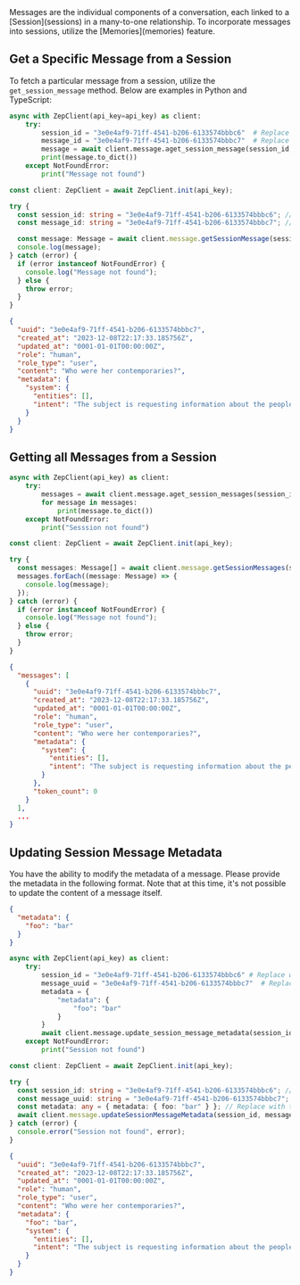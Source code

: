<Card title="Messages" icon="message">
  Messages are the individual components of a conversation, each linked to a [Session](sessions) in a many-to-one
  relationship. To incorporate messages into sessions, utilize the [Memories](memories) feature.
</Card>

## Get a Specific Message from a Session

To fetch a particular message from a session, utilize the `get_session_message` method. Below are examples in Python and TypeScript:

<Tabs group="messages">

<Tab title="Python" group-key="python">

```python
async with ZepClient(api_key=api_key) as client:
    try:
        session_id = "3e0e4af9-71ff-4541-b206-6133574bbbc6"  # Replace with the actual session_id
        message_id = "3e0e4af9-71ff-4541-b206-6133574bbbc7"  # Replace with the actual message_id
        message = await client.message.aget_session_message(session_id, message_id)
        print(message.to_dict())
    except NotFoundError:
        print("Message not found")
```

</Tab>
<Tab title="Typescript" group-key="ts">

```typescript
const client: ZepClient = await ZepClient.init(api_key);

try {
  const session_id: string = "3e0e4af9-71ff-4541-b206-6133574bbbc6"; // Replace with the actual session_id
  const message_id: string = "3e0e4af9-71ff-4541-b206-6133574bbbc7"; // Replace with the actual message_id

  const message: Message = await client.message.getSessionMessage(session_id, message_id);
  console.log(message);
} catch (error) {
  if (error instanceof NotFoundError) {
    console.log("Message not found");
  } else {
    throw error;
  }
}
```

</Tab>
</Tabs>

```json
{
  "uuid": "3e0e4af9-71ff-4541-b206-6133574bbbc7",
  "created_at": "2023-12-08T22:17:33.185756Z",
  "updated_at": "0001-01-01T00:00:00Z",
  "role": "human",
  "role_type": "user",
  "content": "Who were her contemporaries?",
  "metadata": {
    "system": {
      "entities": [],
      "intent": "The subject is requesting information about the people who were living at the same time as the woman in question."
    }
  }
}
```

## Getting all Messages from a Session

<Tabs group="messages">

<Tab title="Python" group-key="python">

```python
async with ZepClient(api_key) as client:
    try:
        messages = await client.message.aget_session_messages(session_id)
        for message in messages:
            print(message.to_dict())
    except NotFoundError:
        print("Sesssion not found")
```

</Tab>
<Tab title="Typescript" group-key="ts">

```typescript
const client: ZepClient = await ZepClient.init(api_key);

try {
  const messages: Message[] = await client.message.getSessionMessages(session_id);
  messages.forEach((message: Message) => {
    console.log(message);
  });
} catch (error) {
  if (error instanceof NotFoundError) {
    console.log("Message not found");
  } else {
    throw error;
  }
}
```

</Tab>
</Tabs>

```json
{
  "messages": [
    {
      "uuid": "3e0e4af9-71ff-4541-b206-6133574bbbc7",
      "created_at": "2023-12-08T22:17:33.185756Z",
      "updated_at": "0001-01-01T00:00:00Z",
      "role": "human",
      "role_type": "user",
      "content": "Who were her contemporaries?",
      "metadata": {
        "system": {
          "entities": [],
          "intent": "The subject is requesting information about the people who were living at the same time as the woman in question."
        }
      },
      "token_count": 0
    }
  ],
  ...
}
```

## Updating Session Message Metadata

You have the ability to modify the metadata of a message. Please provide the metadata in the following format. Note that at this time, it's not possible to update the content of a message itself.

```json
{
  "metadata": {
    "foo": "bar"
  }
}
```

<Tabs group="messages">

<Tab title="Python" group-key="python">

```python
async with ZepClient(api_key) as client:
    try:
        session_id = "3e0e4af9-71ff-4541-b206-6133574bbbc6" # Replace with the actual session_id
        message_uuid = "3e0e4af9-71ff-4541-b206-6133574bbbc7"  # Replace with the actual message_id
        metadata = {
            "metadata": {
                "foo": "bar"
            }
        }
        await client.message.update_session_message_metadata(session_id, message_id, metadata)
    except NotFoundError:
        print("Session not found")
```

</Tab>
<Tab title="Typescript" group-key="ts">

```typescript
const client: ZepClient = await ZepClient.init(api_key);

try {
  const session_id: string = "3e0e4af9-71ff-4541-b206-6133574bbbc6"; // Replace with the actual session_id
  const message_uuid: string = "3e0e4af9-71ff-4541-b206-6133574bbbc7"; // Replace with the actual message_id
  const metadata: any = { metadata: { foo: "bar" } }; // Replace with the desired metadata
  await client.message.updateSessionMessageMetadata(session_id, message_uuid, metadata);
} catch (error) {
  console.error("Session not found", error);
}
```

</Tab>
</Tabs>

```json
{
  "uuid": "3e0e4af9-71ff-4541-b206-6133574bbbc7",
  "created_at": "2023-12-08T22:17:33.185756Z",
  "updated_at": "0001-01-01T00:00:00Z",
  "role": "human",
  "role_type": "user",
  "content": "Who were her contemporaries?",
  "metadata": {
    "foo": "bar",
    "system": {
      "entities": [],
      "intent": "The subject is requesting information about the people who were living at the same time as the woman in question."
    }
  }
}
```
